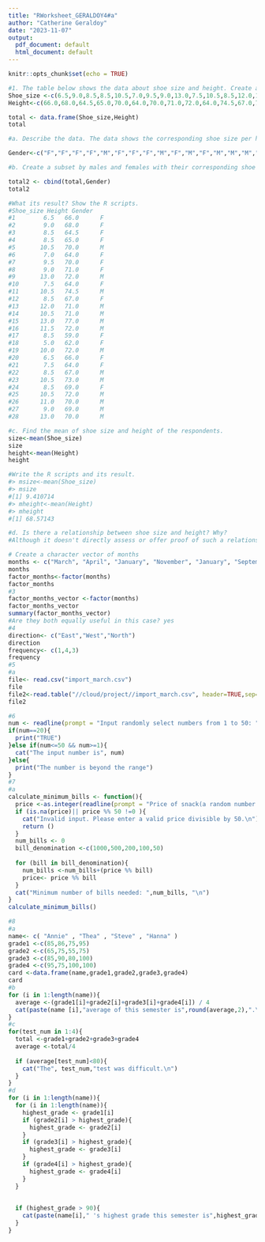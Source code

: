 ```yaml
---
title: "RWorksheet_GERALDOY4#a"
author: "Catherine Geraldoy"
date: "2023-11-07"
output:
  pdf_document: default
  html_document: default
---
```


```r
knitr::opts_chunk$set(echo = TRUE)
```
```r
#1. The table below shows the data about shoe size and height. Create a data frame.
Shoe_size <-c(6.5,9.0,8.5,8.5,10.5,7.0,9.5,9.0,13.0,7.5,10.5,8.5,12.0,10.5,13.0,11.5,8.5,5.0,10.0,6.5,7.5,8.5,10.5,8.5,10.5,11.0,9.0,13.0)
Height<-c(66.0,68.0,64.5,65.0,70.0,64.0,70.0,71.0,72.0,64.0,74.5,67.0,71.0,71.0,77.0,72.0,59.0,62.0,72.0,66.0,64.0,67.0,73.0,69.0,72.0,70.0,69.0,70.0)

total <- data.frame(Shoe_size,Height)
total

#a. Describe the data. The data shows the corresponding shoe size per height.

Gender<-c("F","F","F","F","M","F","F","F","M","F","M","F","M","M","M","M","F","F","M","F","F","M","M","F","M","M","M","M")

#b. Create a subset by males and females with their corresponding shoe size and height.

total2 <- cbind(total,Gender)
total2

#What its result? Show the R scripts.
#Shoe_size Height Gender
#1        6.5   66.0      F
#2        9.0   68.0      F
#3        8.5   64.5      F
#4        8.5   65.0      F
#5       10.5   70.0      M
#6        7.0   64.0      F
#7        9.5   70.0      F
#8        9.0   71.0      F
#9       13.0   72.0      M
#10       7.5   64.0      F
#11      10.5   74.5      M
#12       8.5   67.0      F
#13      12.0   71.0      M
#14      10.5   71.0      M
#15      13.0   77.0      M
#16      11.5   72.0      M
#17       8.5   59.0      F
#18       5.0   62.0      F
#19      10.0   72.0      M
#20       6.5   66.0      F
#21       7.5   64.0      F
#22       8.5   67.0      M
#23      10.5   73.0      M
#24       8.5   69.0      F
#25      10.5   72.0      M
#26      11.0   70.0      M
#27       9.0   69.0      M
#28      13.0   70.0      M

#c. Find the mean of shoe size and height of the respondents.
size<-mean(Shoe_size)
size
height<-mean(Height)
height

#Write the R scripts and its result.
#> msize<-mean(Shoe_size)
#> msize
#[1] 9.410714
#> mheight<-mean(Height)
#> mheight
#[1] 68.57143

#d. Is there a relationship between shoe size and height? Why?
#Although it doesn't directly assess or offer proof of such a relationship, the data presented in the code raises the possibility that there may be one between shoe size and height. For the supplied data, it just computes the means of shoe size and height. Additional statistical analysis, such as correlation or regression, would be required to discover a link in order to ascertain whether the two variables are related and the nature of that relationship.

# Create a character vector of months
months <- c("March", "April", "January", "November", "January", "September", "October", "September", "November", "August", "January", "Nevember", "November", "February", "May", "August", "July", "December", "August", "August", "September", "November", "February", "April")
months
factor_months<-factor(months)
factor_months
#3
factor_months_vector <-factor(months)
factor_months_vector
summary(factor_months_vector)
#Are they both equally useful in this case? yes
#4
direction<- c("East","West","North")
direction
frequency<- c(1,4,3)
frequency
#5
#a
file<- read.csv("import_march.csv")
file
file2<-read.table("//cloud/project//import_march.csv", header=TRUE,sep=",")
file2

#6
num <- readline(prompt = "Input randomly select numbers from 1 to 50: ")
if(num==20){
  print("TRUE")
}else if(num<=50 && num>=1){
  cat("The input number is", num)
}else{
  print("The number is beyond the range")
}
#7
#a
calculate_minimum_bills <- function(){
  price <-as.integer(readline(prompt = "Price of snack(a random number divisible by 50):"))
  if (is.na(price)|| price %% 50 !=0 ){
    cat("Invalid input. Please enter a valid price divisible by 50.\n")
    return ()
  }
  num_bills <- 0
  bill_denomination <-c(1000,500,200,100,50)
  
  for (bill in bill_denomination){
    num_bills <-num_bills+(price %% bill)
    price<- price %% bill
  }
  cat("Minimum number of bills needed: ",num_bills, "\n")
}
calculate_minimum_bills()

#8
#a
name<- c( "Annie" , "Thea" , "Steve" , "Hanna" )
grade1 <-c(85,86,75,95)
grade2 <-c(65,75,55,75)
grade3 <-c(85,90,80,100)
grade4 <-c(95,75,100,100)
card <-data.frame(name,grade1,grade2,grade3,grade4)
card
#b
for (i in 1:length(name)){
  average <-(grade1[i]+grade2[i]+grade3[i]+grade4[i]) / 4
  cat(paste(name [i],"average of this semester is",round(average,2),".\n"))
}
#c
for(test_num in 1:4){
  total <-grade1+grade2+grade3+grade4
  average <-total/4
  
  if (average[test_num]<80){
    cat("The", test_num,"test was difficult.\n")
  }
}
#d
for (i in 1:length(name)){
  for (i in 1:length(name)){
    highest_grade <- grade1[i]
    if (grade2[i] > highest_grade){
      highest_grade <- grade2[i]
    }
    if (grade3[i] > highest_grade){
      highest_grade <- grade3[i]
    }
    if (grade4[i] > highest_grade){  
      highest_grade <- grade4[i]  
    }
  }
  
  
  if (highest_grade > 90){
    cat(paste(name[i]," 's highest grade this semester is",highest_grade,".\n"))
  }
}


```
